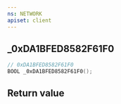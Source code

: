 ```yaml
---
ns: NETWORK
apiset: client
---
```

## _0xDA1BFED8582F61F0

```c
// 0xDA1BFED8582F61F0
BOOL _0xDA1BFED8582F61F0();
```



## Return value